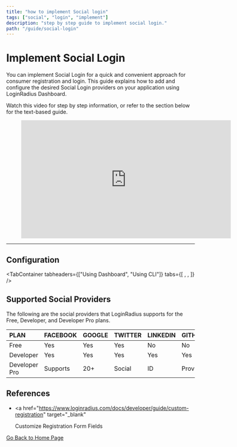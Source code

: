 ```yaml
---
title: "how to implement Social login"
tags: ["social", "login", "implement"]
description: "step by step guide to implement social login."
path: "/guide/social-login"
---
```



# Implement Social Login

You can implement Social Login for a quick and convenient approach for consumer registration and login. This guide explains how to add and configure the desired Social Login providers on your application using LoginRadius Dashboard.

Watch this video for step by step information, or refer to the section below for the text-based guide.

<figure class="video_container">
  <iframe
    width="560"
    height="315"
    src="https://www.youtube.com/embed/gd5Ig1S4P_U"
    frameborder="0"
    allow="accelerometer; autoplay; clipboard-write; encrypted-media; gyroscope; picture-in-picture"
    allowfullscreen
  ></iframe>
</figure>

---

## Configuration

<TabContainer
  tabheaders={["Using Dashboard", "Using CLI"]}
  tabs={[
    <Tab>
      <SocialDashboard />
    </Tab>,
    <Tab>
      <SocialCLI />
    </Tab>,
  ]}
/>

## Supported Social Providers

The following are the social providers that LoginRadius supports for the Free, Developer, and Developer Pro plans.

| PLAN          | FACEBOOK | GOOGLE | TWITTER | LINKEDIN | GITHUB    |
| :------------ | :------- | :----- | :------ | :------- | :-------- |
| Free          | Yes      | Yes    | Yes     | No       | No        |
| Developer     | Yes      | Yes    | Yes     | Yes      | Yes       |
| Developer Pro | Supports | 20+    | Social  | ID       | Providers |

## References

- <a
    href="https://www.loginradius.com/docs/developer/guide/custom-registration"
    target="_blank"
  >
    Customize Registration Form Fields
  </a>

[Go Back to Home Page](/)
